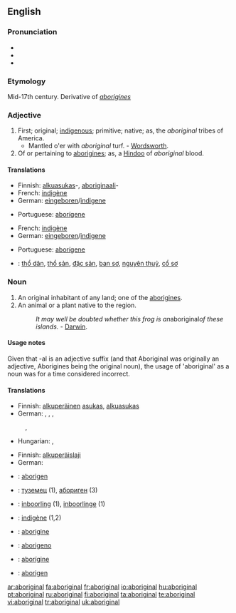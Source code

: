 {{see|Aboriginal}}
==English==

===Pronunciation===
* {{IPA|/æbəˈrɪdʒən(ə)l/}}
* {{SAMPA|/{b@'rIdZ@n(@)l/}}
* {{audio|en-uk-aboriginal.ogg|Audio (UK)}}

===Etymology===
Mid-17th century. Derivative of ''[[aborigines]]''

===Adjective===
{{en-adj}}

# First; original; [[indigenous]]; primitive; native; as, the ''aboriginal'' tribes of America.
#* Mantled o'er with ''aboriginal'' turf. - [[Wordsworth]].
# Of or pertaining to [[aborigines]]; as, a [[Hindoo]] of ''aboriginal'' blood.

====Translations====
{{trans-top|first; original; indigenous; primitive}}
* Finnish: [[alkuasukas]]-, [[aboriginaali]]-
* French: [[indigène]]
* German: [[eingeboren]]/[[indigene]]
{{trans-mid}}
* Portuguese: [[aborígene]]
{{trans-bottom}}

{{trans-top|of or pertaining to aborigines}}
* French: [[indigène]]
* German: [[eingeboren]]/[[indigene]]
{{trans-mid}}
* Portuguese: [[aborígene]]
{{trans-bottom}}

{{checktrans-top|Translations to be checked}}
* {{ttbc|Vietnamese}}: [[thổ dân]], [[thổ sản]], [[đặc sản]], [[ban sơ]], [[nguyên thuỷ]], [[cổ sơ]]
{{checktrans-mid}}
{{checktrans-bottom}}

===Noun===
{{en-noun}}

# An original inhabitant of any land; one of the [[aborigines]].
# An animal or a plant native to the region.
#: ''It may well be doubted whether this frog is an ''aboriginal'' of these islands.'' - [[Darwin]].

====Usage notes====
Given that -al is an adjective suffix (and that Aboriginal was originally an adjective, Aborigines being the original noun), the usage of 'aboriginal' as a noun was for a time considered incorrect.

====Translations====
{{trans-top|original inhabitant of any land}}
* Finnish: [[alkuperäinen]] [[asukas]], [[alkuasukas]]
* German: {{t+|de|Eingeborener|m}}, {{t+|de|Eingeborene|f}}, {{t+|de|Ureinwohner|m}}, {{t+|de|Ureinwohnerin|f}}
:{{t+|de|Einheimischer|m}}, {{t+|de|Einheimische|f}}
* Hungarian: {{t|hu|bennszülött}}, {{t|hu|őslakó}}
{{trans-mid}}
{{trans-bottom}}

{{trans-top|animal or a plant native to the region}}
* Finnish: [[alkuperäislaji]]
* German: {{t+|de|einheimisch}}
{{trans-mid}}
{{trans-bottom}}

{{checktrans-top}}
* {{ttbc|Crimean Tatar}}: [[aborigen#Crimean Tatar|aborigen]]
* {{ttbc|Bulgarian}}: [[туземец]] {{m}} (1), [[абориген]] {{m}} (3)
* {{ttbc|Dutch}}: [[inboorling]] {{m}} (1), [[inboorlinge]] {{f}} (1)
* {{ttbc|French}}: [[indigène]] {{m|f}} (1,2)
{{trans-mid}}
* {{ttbc|Interlingua}}: [[aborigine]]
* {{ttbc|Italian}}: [[aborigeno]]
* {{ttbc|Portuguese}}: [[aborígine]]
* {{ttbc|Spanish}}: [[aborigen]]
{{trans-bottom}}

[[ar:aboriginal]]
[[fa:aboriginal]]
[[fr:aboriginal]]
[[io:aboriginal]]
[[hu:aboriginal]]
[[pt:aboriginal]]
[[ru:aboriginal]]
[[fi:aboriginal]]
[[ta:aboriginal]]
[[te:aboriginal]]
[[vi:aboriginal]]
[[tr:aboriginal]]
[[uk:aboriginal]]